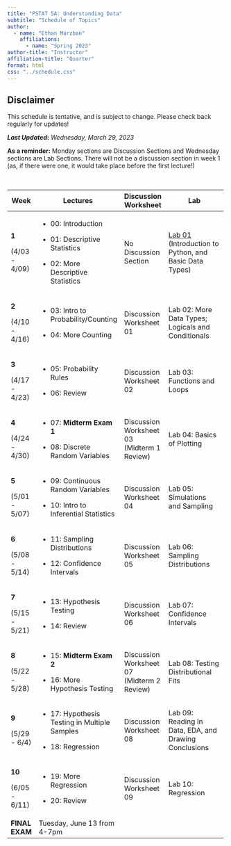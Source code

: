 ```yaml
---
title: "PSTAT 5A: Understanding Data"
subtitle: "Schedule of Topics"
author:
  - name: "Ethan Marzban"
    affiliations:
      - name: "Spring 2023"
author-title: "Instructor"
affiliation-title: "Quarter"
format: html
css: "../schedule.css"
---
```


::: callout-caution
## Disclaimer

This schedule is tentative, and is subject to change. Please check back regularly for updates!
:::

***Last Updated*****:** *Wednesday, March 29, 2023*\

**As a reminder:** Monday sections are Discussion Sections and Wednesday sections are Lab Sections. There will not be a discussion section in week 1 (as, if there were one, it would take place before the first lecture!)

\

+----------------+------------------------------------------------+--------------------------------------------+----------------------------------------------------------------------------------------------------------------------------------------------------+
| Week           | Lectures                                       | Discussion Worksheet                       | Lab                                                                                                                                                |
+================+================================================+============================================+====================================================================================================================================================+
| **1**          | -   00: Introduction                           | No Discussion Section                      | <a href = "Labs/Lab01/lab01.qmd" class = "button label-outline" target = "_blank">Lab 01</a> <br /> (Introduction to Python, and Basic Data Types) |
|                |                                                |                                            |                                                                                                                                                    |
| (4/03 - 4/09)  | -   01: Descriptive Statistics                 |                                            |                                                                                                                                                    |
|                |                                                |                                            |                                                                                                                                                    |
|                | -   02: More Descriptive Statistics            |                                            |                                                                                                                                                    |
+----------------+------------------------------------------------+--------------------------------------------+----------------------------------------------------------------------------------------------------------------------------------------------------+
| **2**          | -   03: Intro to Probability/Counting          | Discussion Worksheet 01                    | Lab 02: More Data Types; Logicals and Conditionals                                                                                                 |
|                |                                                |                                            |                                                                                                                                                    |
| (4/10 - 4/16)  | -   04: More Counting                          |                                            |                                                                                                                                                    |
+----------------+------------------------------------------------+--------------------------------------------+----------------------------------------------------------------------------------------------------------------------------------------------------+
| **3**          | -   05: Probability Rules                      | Discussion Worksheet 02                    | Lab 03: Functions and Loops                                                                                                                        |
|                |                                                |                                            |                                                                                                                                                    |
| (4/17 - 4/23)  | -   06: Review                                 |                                            |                                                                                                                                                    |
+----------------+------------------------------------------------+--------------------------------------------+----------------------------------------------------------------------------------------------------------------------------------------------------+
| **4**          | -   07: **Midterm Exam 1**                     | Discussion Worksheet 03 (Midterm 1 Review) | Lab 04: Basics of Plotting                                                                                                                         |
|                |                                                |                                            |                                                                                                                                                    |
| (4/24 - 4/30)  | -   08: Discrete Random Variables              |                                            |                                                                                                                                                    |
+----------------+------------------------------------------------+--------------------------------------------+----------------------------------------------------------------------------------------------------------------------------------------------------+
| **5**          | -   09: Continuous Random Variables            | Discussion Worksheet 04                    | Lab 05: Simulations and Sampling                                                                                                                   |
|                |                                                |                                            |                                                                                                                                                    |
| (5/01 - 5/07)  | -   10: Intro to Inferential Statistics        |                                            |                                                                                                                                                    |
+----------------+------------------------------------------------+--------------------------------------------+----------------------------------------------------------------------------------------------------------------------------------------------------+
| **6**          | -   11: Sampling Distributions                 | Discussion Worksheet 05                    | Lab 06: Sampling Distributions                                                                                                                     |
|                |                                                |                                            |                                                                                                                                                    |
| (5/08 - 5/14)  | -   12: Confidence Intervals                   |                                            |                                                                                                                                                    |
+----------------+------------------------------------------------+--------------------------------------------+----------------------------------------------------------------------------------------------------------------------------------------------------+
| **7**          | -   13: Hypothesis Testing                     | Discussion Worksheet 06                    | Lab 07: Confidence Intervals                                                                                                                       |
|                |                                                |                                            |                                                                                                                                                    |
| (5/15 - 5/21)  | -   14: Review                                 |                                            |                                                                                                                                                    |
+----------------+------------------------------------------------+--------------------------------------------+----------------------------------------------------------------------------------------------------------------------------------------------------+
| **8**          | -   15: **Midterm Exam 2**                     | Discussion Worksheet 07 (Midterm 2 Review) | Lab 08: Testing Distributional Fits                                                                                                                |
|                |                                                |                                            |                                                                                                                                                    |
| (5/22 - 5/28)  | -   16: More Hypothesis Testing                |                                            |                                                                                                                                                    |
+----------------+------------------------------------------------+--------------------------------------------+----------------------------------------------------------------------------------------------------------------------------------------------------+
| **9**          | -   17: Hypothesis Testing in Multiple Samples | Discussion Worksheet 08                    | Lab 09: Reading In Data, EDA, and Drawing Conclusions                                                                                              |
|                |                                                |                                            |                                                                                                                                                    |
| (5/29 - 6/4)   | -   18: Regression                             |                                            |                                                                                                                                                    |
+----------------+------------------------------------------------+--------------------------------------------+----------------------------------------------------------------------------------------------------------------------------------------------------+
| **10**         | -   19: More Regression                        | Discussion Worksheet 09                    | Lab 10: Regression                                                                                                                                 |
|                |                                                |                                            |                                                                                                                                                    |
| (6/05 - 6/11)  | -   20: Review                                 |                                            |                                                                                                                                                    |
+----------------+------------------------------------------------+--------------------------------------------+----------------------------------------------------------------------------------------------------------------------------------------------------+
| **FINAL EXAM** | Tuesday, June 13 from 4-7pm                    |                                            |                                                                                                                                                    |
+----------------+------------------------------------------------+--------------------------------------------+----------------------------------------------------------------------------------------------------------------------------------------------------+
